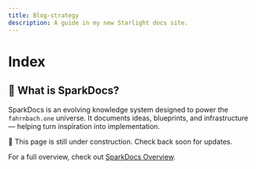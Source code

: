 ```yaml
---
title: Blog-strategy
description: A guide in my new Starlight docs site.
---
```

# Index


## 🌟 What is SparkDocs?
SparkDocs is an evolving knowledge system designed to power the `fahrnbach.one` universe. It documents ideas, blueprints, and infrastructure — helping turn inspiration into implementation.

<Aside type="caution">🚧 This page is still under construction. Check back soon for updates.</Aside>

For a full overview, check out <a href="/start">SparkDocs Overview</a>.
